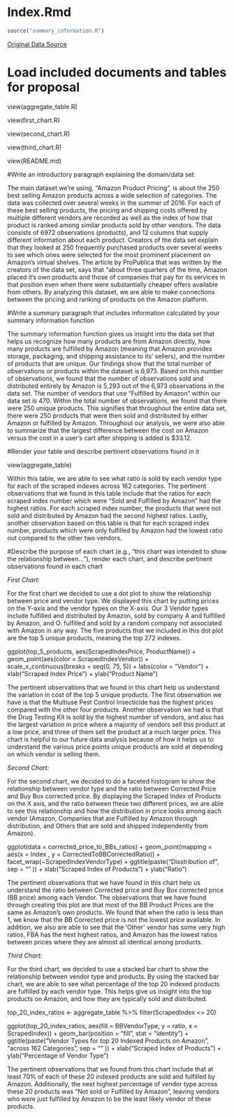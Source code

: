 # Index.Rmd


```r
source("summary_information.R")
```

[Original Data Source](https://www.propublica.org/datastore/dataset/amazon-pricing-algorithm-data-set)

# Load included documents and tables for proposal

view(aggregate_table.R)

view(first_chart.R)

view(second_chart.R)

view(third_chart.R)

view(README.md)

#Write an introductory paragraph explaining the domain/data set

The main dataset we're using, "Amazon Product Pricing", is about the 250 best selling Amazon products across a wide selection of categories. The data was collected over several weeks in the summer of 2016. For each of these best selling products, the pricing and shipping costs offered by multiple different vendors are recorded as well as the index of how that product is ranked among similar products sold by other vendors. The data consists of 6972 observations (products), and 12 columns that supply different information about each product. Creators of the data set explain that they looked at 250 frequently purchased products over several weeks to see which ones were selected for the most prominent placement on Amazon's virtual shelves. The article by ProPublica that was written by the creators of the data set, says that "about three quarters of the time, Amazon placed it's own products and those of companies that pay for its services in that position even when there were substantially cheaper offers available from others. By analyzing this dataset, we are able to make connections between the pricing and ranking of products on the Amazon platform. 

#Write a summary paragraph that includes information calculated by your summary information function

The summary information function gives us insight into the data set that helps us recognize how many products are from Amazon directly, how many products are fulfilled by Amazon (meaning that Amazon provides storage, packaging, and shipping assistance to its' sellers), and the number of products that are unique. Our findings show that the total number of observations or products within the dataset is 6,973. Based on this number of observations, we found that the number of observations sold and distributed entirely by Amazon is 5,293 out of the 6,973 observations in the data set. The number of vendors that use "Fulfilled by Amazon" within our data set is 470. Within the total number of observations, we found that there were 250 unique products. This signifies that throughout the entire data set, there were 250 products that were then sold and distributed by either Amazon or fulfilled by Amazon. Throughout our analysis, we were also able to summarize that the largest difference between the cost on Amazon versus the cost in a user's cart after shipping is added is $33.12.

#Render your table and describe pertinent observations found in it

view(aggregate_table)

Within this table, we are able to see what ratio is sold by each vendor type for each of the scraped indexes across 162 categories. The pertinent observations that we found in this table include that the ratios for each scraped index number which were "Sold and Fulfilled by Amazon" had the highest ratios. For each scraped index number, the products that were not sold and distributed by Amazon had the second highest ratios. Lastly, another observation based on this table is that for each scraped index number, products which were only fulfilled by Amazon had the lowest ratio out compared to the other two vendors. 

#Describe the purpose of each chart (e.g., "this chart was intended to show the relationship between..."), render each chart, and describe pertinent observations found in each chart

*First Chart:*

For the first chart we decided to use a dot plot to show the relationship between price and vendor type. We displayed this chart by putting prices on the Y-axis and the vendor types on the X-axis. Our 3 Vendor types include fulfilled and distributed by Amazon, sold by company A and fulfilled by Amazon, and O: fulfilled and sold by a random company not associated with Amazon in any way. The five products that we included in this dot plot are the top 5 unique products, meaning the top 272 indexes. 

ggplot(top_5_products, aes(ScrapedIndexPrice, ProductName)) +
  geom_point(aes(color = ScrapedIndexVendor)) +
  scale_x_continuous(breaks = seq(0, 75, 5)) + 
  labs(color = "Vendor") +
  xlab("Scraped Index Price") +
  ylab("Product Name") 

The pertinent observations that we found in this chart help us understand the variation in cost of the top 5 unique products. The first observation we have is that the Multiuse Pest Control Insecticide has the highest prices compared with the other four products. Another observation we had is that the Drug Testing Kit is sold by the highest number of vendors, and also has the largest variation in price where a majority of vendors sell this product at a low price, and three of them sell the product at a much larger price. This chart is helpful to our future data analysis because of how it helps us to understand the various price points unique products are sold at depending on which vendor is selling them. 

*Second Chart:*

For the second chart, we decided to do a faceted histogram to show the relationship between vendor type and the ratio between Corrected Price and Buy Box corrected price. By displaying the Scraped Index of Products on the X axis, and the ratio between these two different prices, we are able to see this relationship and how the distribution in price looks among each vendor (Amazon, Companies that are Fulfilled by Amazon through distribution, and Others that are sold and shipped independently from Amazon).

ggplot(data = corrected_price_to_BBs_ratios) +
  geom_point(mapping = aes(x = Index , y = CorrectedToBBCorrectedRatio)) +
  facet_wrap(~ScrapedIndexVendorType) +
  ggtitle(paste("Disstribution of ",
                sep = ""
  )) +
  xlab("Scraped Index of Products") +
  ylab("Ratio")
  
The pertinent observations that we have found in this chart help us understand the ratio between Corrected price and Buy Box corrected price (BB price) among each Vendor. The observations that we have found through creating this plot are that most of the BB Product Prices are the same as Amazon's own products. We found that when the ratio is less than 1, we know that the BB Corrected price is not the lowest price available. In addition, we also are able to see that the 'Other' vendor has some very high ratios, FBA has the next highest ratios, and Amazon has the lowest ratios between prices where they are almost all identical among products. 

*Third Chart:* 

For the third chart, we decided to use a stacked bar chart to show the relationship between vendor type and products. By using the stacked bar chart, we are able to see what percentage of the top 20 indexed products are fulfilled by each vendor type. This helps give us insight into the top products on Amazon, and how they are typically sold and distributed. 


  top_20_index_ratios <- aggregate_table %>%
  filter(ScrapedIndex <= 20)

ggplot(top_20_index_ratios, aes(fill = BBVendorType, y = ratio,
                                 x = ScrapedIndex)) +
  geom_bar(position = "fill", stat = "identity") +
  ggtitle(paste("Vendor Types for top 20 Indexed Products on Amazon ",
    "across 162 Categories",
    sep = ""
  )) +
  xlab("Scraped Index of Products") +
  ylab("Percentage of Vendor Type")
  
The pertinent observations that we found from this chart include that at least 70% of each of these 20 indexed products are sold and fulfilled by Amazon. Additionally, the next highest percentage of vendor type across these 20 products was "Not sold or Fulfilled by Amazon", leaving vendors who were just fulfilled by Amazon to be the least likely vendor of these products.   

